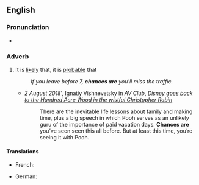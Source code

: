 ==English==

===Pronunciation===
* {{audio|en-au-chances are.ogg|Audio (AU)|lang=en}}

===Adverb===
{{en-adv|-}}

# {{lb|en|idiomatic}} It is [[likely]] that, it is [[probable]] that
#: ''If you leave before 7, '''chances are''' you'll miss the traffic.''
#* ''2 August 2018''', Ignatiy Vishnevetsky in ''AV Club'', ''[https://film.avclub.com/disney-goes-back-to-the-hundred-acre-wood-in-the-wistfu-1828015409 Disney goes back to the Hundred Acre Wood in the wistful Christopher Robin]''
#*:There are the inevitable life lessons about family and making time, plus a big speech in which Pooh serves as an unlikely guru of the importance of paid vacation days. '''Chances are''' you’ve seen seen this all before. But at least this time, you’re seeing it with Pooh.

====Translations====
{{trans-top|it is probable that}}
* French: {{t|fr|il est probable que}}
{{trans-mid}}
* German: {{t|de|es ist wahrscheinlich}}
{{trans-bottom}}